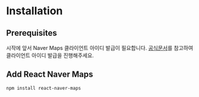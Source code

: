 # Installation

## Prerequisites

시작에 앞서 Naver Maps 클라이언트 아이디 발급이 필요합니다. [공식문서](https://navermaps.github.io/maps.js.ncp/docs/tutorial-1-Getting-Client-ID.html)를 참고하여 
클라이언트 아이디 발급을 진행해주세요.

## Add React Naver Maps 

``` bash
npm install react-naver-maps
```
